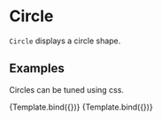 
# Circle

<Meta title="Core/Components/Circle" />

`Circle` displays a circle shape.

<ArgsTable of={Circle} />

## Examples

Circles can be tuned using css.

<Canvas>
    <Story
        name="fill color"
        args={{
            style: { fill: '#dd9999' },
            cx: 30,
            cy: 30,
            r: 30,
        }}
        component={Circle}
        decorators={[DivChartDecorator]}
    >
        {Template.bind({})}
    </Story>
    <Story
        name="stroke color"
        args={{
            style: { fill: '#dd9999', stroke: '#662222', strokeWidth: '2px' },
            cx: 210,
            cy: 80,
            r: 50,
        }}
        component={Circle}
        decorators={[DivChartDecorator]}
    >
        {Template.bind({})}
    </Story>
</Canvas>
